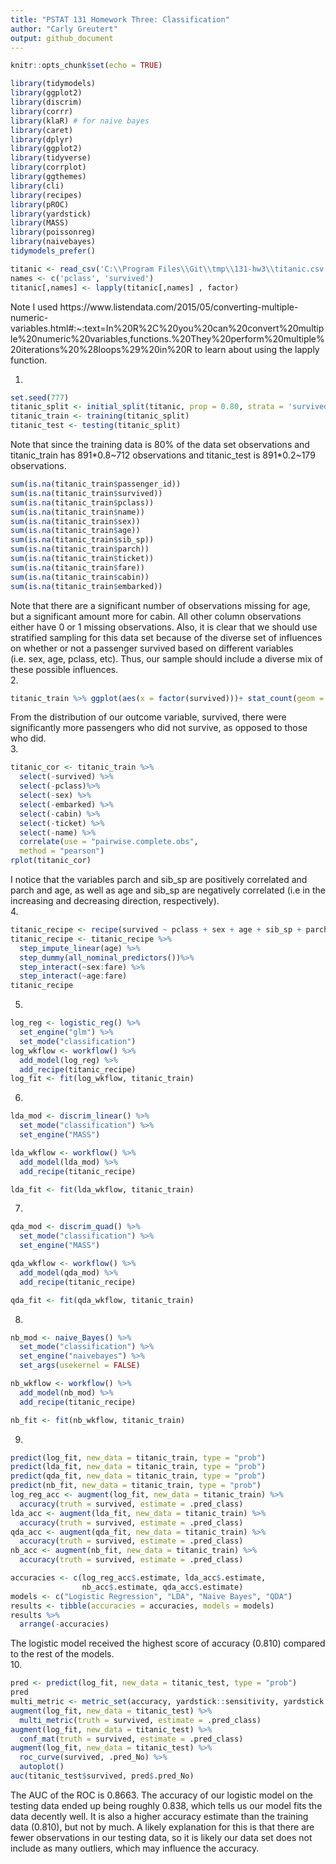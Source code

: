```yaml
---
title: "PSTAT 131 Homework Three: Classification"
author: "Carly Greutert"
output: github_document
---
```


```r
knitr::opts_chunk$set(echo = TRUE)
```

```r
library(tidymodels)
library(ggplot2)
library(discrim)
library(corrr)
library(klaR) # for naive bayes
library(caret)
library(dplyr)
library(ggplot2)
library(tidyverse)
library(corrplot)
library(ggthemes)
library(cli)
library(recipes)
library(pROC)
library(yardstick)
library(MASS)
library(poissonreg)
library(naivebayes)
tidymodels_prefer()
```

```r
titanic <- read_csv('C:\\Program Files\\Git\\tmp\\131-hw3\\titanic.csv')
names <- c('pclass', 'survived')
titanic[,names] <- lapply(titanic[,names] , factor)
```

Note I used https://www.listendata.com/2015/05/converting-multiple-numeric-variables.html#:~:text=In%20R%2C%20you%20can%20convert%20multiple%20numeric%20variables,functions.%20They%20perform%20multiple%20iterations%20%28loops%29%20in%20R to learn about using the lapply function.

1.
```r
set.seed(777)
titanic_split <- initial_split(titanic, prop = 0.80, strata = 'survived')
titanic_train <- training(titanic_split)
titanic_test <- testing(titanic_split)
```
Note that since the training data is 80% of the data set observations and titanic_train has 891\*0.8~712 observations and titanic_test is 891\*0.2~179 observations. 
```r
sum(is.na(titanic_train$passenger_id))
sum(is.na(titanic_train$survived))
sum(is.na(titanic_train$pclass))
sum(is.na(titanic_train$name))
sum(is.na(titanic_train$sex))
sum(is.na(titanic_train$age))
sum(is.na(titanic_train$sib_sp))
sum(is.na(titanic_train$parch))
sum(is.na(titanic_train$ticket))
sum(is.na(titanic_train$fare))
sum(is.na(titanic_train$cabin))
sum(is.na(titanic_train$embarked))
```
Note that there are a significant number of observations missing for age, but a significant amount more for cabin. All other column observations either have 0 or 1 missing observations. Also, it is clear that we should use stratified sampling for this data set because of the diverse set of influences on whether or not a passenger survived based on different variables (i.e. sex, age, pclass, etc). Thus, our sample should include a diverse mix of these possible influences.                                                                                     
2. 
```r
titanic_train %>% ggplot(aes(x = factor(survived)))+ stat_count(geom = "bar")
```

From the distribution of our outcome variable, survived, there were significantly more passengers who did not survive, as opposed to those who did.                                   
3.
```r
titanic_cor <- titanic_train %>%
  select(-survived) %>%
  select(-pclass)%>%
  select(-sex) %>%
  select(-embarked) %>%
  select(-cabin) %>%
  select(-ticket) %>%
  select(-name) %>%
  correlate(use = "pairwise.complete.obs",
  method = "pearson")
rplot(titanic_cor)
```

I notice that the variables parch and sib_sp are positively correlated and parch and age, as well as age and sib_sp are negatively correlated (i.e in the increasing and decreasing direction, respectively).                                                                       
4.
```r
titanic_recipe <- recipe(survived ~ pclass + sex + age + sib_sp + parch + fare, data = titanic_train)
titanic_recipe <- titanic_recipe %>%
  step_impute_linear(age) %>%
  step_dummy(all_nominal_predictors())%>%
  step_interact(~sex:fare) %>%
  step_interact(~age:fare)
titanic_recipe
```

5.
```r
log_reg <- logistic_reg() %>% 
  set_engine("glm") %>% 
  set_mode("classification")
log_wkflow <- workflow() %>% 
  add_model(log_reg) %>% 
  add_recipe(titanic_recipe)
log_fit <- fit(log_wkflow, titanic_train)
```

6.
```r
lda_mod <- discrim_linear() %>% 
  set_mode("classification") %>% 
  set_engine("MASS")

lda_wkflow <- workflow() %>% 
  add_model(lda_mod) %>% 
  add_recipe(titanic_recipe)

lda_fit <- fit(lda_wkflow, titanic_train)
```
7.
```r
qda_mod <- discrim_quad() %>% 
  set_mode("classification") %>% 
  set_engine("MASS")

qda_wkflow <- workflow() %>% 
  add_model(qda_mod) %>% 
  add_recipe(titanic_recipe)

qda_fit <- fit(qda_wkflow, titanic_train)
```
8.
```r
nb_mod <- naive_Bayes() %>% 
  set_mode("classification") %>% 
  set_engine("naivebayes") %>% 
  set_args(usekernel = FALSE) 

nb_wkflow <- workflow() %>% 
  add_model(nb_mod) %>% 
  add_recipe(titanic_recipe)

nb_fit <- fit(nb_wkflow, titanic_train)
```
9.
```r
predict(log_fit, new_data = titanic_train, type = "prob")
predict(lda_fit, new_data = titanic_train, type = "prob")
predict(qda_fit, new_data = titanic_train, type = "prob")
predict(nb_fit, new_data = titanic_train, type = "prob")
log_reg_acc <- augment(log_fit, new_data = titanic_train) %>%
  accuracy(truth = survived, estimate = .pred_class)
lda_acc <- augment(lda_fit, new_data = titanic_train) %>%
  accuracy(truth = survived, estimate = .pred_class)
qda_acc <- augment(qda_fit, new_data = titanic_train) %>%
  accuracy(truth = survived, estimate = .pred_class)
nb_acc <- augment(nb_fit, new_data = titanic_train) %>%
  accuracy(truth = survived, estimate = .pred_class)

accuracies <- c(log_reg_acc$.estimate, lda_acc$.estimate, 
                nb_acc$.estimate, qda_acc$.estimate)
models <- c("Logistic Regression", "LDA", "Naive Bayes", "QDA")
results <- tibble(accuracies = accuracies, models = models)
results %>% 
  arrange(-accuracies)
```

The logistic model received the highest score of accuracy (0.810) compared to the rest of the models.                                                                                       
10.
```r
pred <- predict(log_fit, new_data = titanic_test, type = "prob")
pred
multi_metric <- metric_set(accuracy, yardstick::sensitivity, yardstick::specificity)
augment(log_fit, new_data = titanic_test) %>%
  multi_metric(truth = survived, estimate = .pred_class)
augment(log_fit, new_data = titanic_test) %>%
  conf_mat(truth = survived, estimate = .pred_class) 
augment(log_fit, new_data = titanic_test) %>%
  roc_curve(survived, .pred_No) %>%
  autoplot()
auc(titanic_test$survived, pred$.pred_No)
```

The AUC of the ROC is 0.8663. The accuracy of our logistic model on the testing data ended up being roughly 0.838, which tells us our model fits the data decently well. It is also a higher accuracy estimate than the training data (0.810), but not by much. A likely explanation for this is that there are fewer observations in our testing data, so it is likely our data set does not include as many outliers, which may influence the accuracy. 